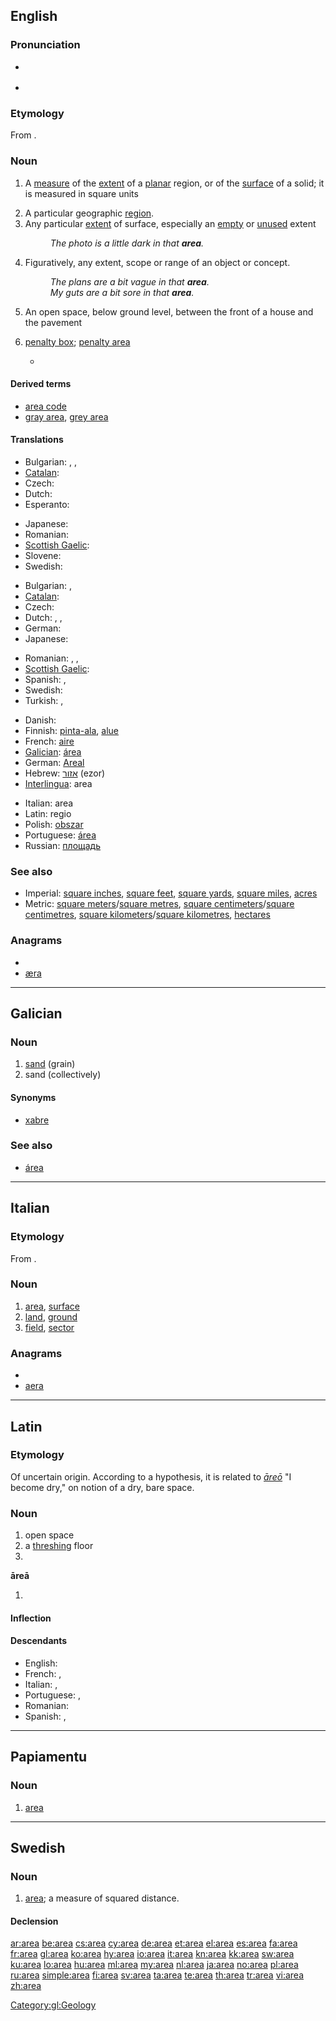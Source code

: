 {{also|área|àrea}}
==English==

===Pronunciation===
* {{a|US}} {{IPA|/æriə/|/eriə/}}
* {{audio|en-us-area.ogg|Audio (US)}}

===Etymology===
From {{etyl|la|en}} {{term|area|lang=la}}.

===Noun===
{{wikipedia}}
{{en-noun|pl2=areæ}}

# {{mathematics}} A [[measure]] of the [[extent]] of a [[planar]] region, or of the [[surface]] of a solid; it is measured in square units
# A particular geographic [[region]].
# Any particular [[extent]] of surface, especially an [[empty]] or [[unused]] extent
#: ''The photo is a little dark in that '''area'''.''
# Figuratively, any extent, scope or range of an object or concept.
#: ''The plans are a bit vague in that '''area'''.''
#: ''My guts are a bit sore in that '''area'''.''
# {{British}} An open space, below ground level, between the front of a house and the pavement
# {{soccer}} [[penalty box]]; [[penalty area]]
#* {{quote-news
|year=2010
|date=December 29
|author=Mark Vesty
|title=Wigan 2 - 2 Arsenal
|work=BBC
|url=http://news.bbc.co.uk/sport1/hi/football/eng_prem/9322845.stm
|page=
|passage=Bendtner's goal-bound shot was well saved by goalkeeper Ali Al Habsi but fell to Arsahvin on the edge of the '''area''' and the Russian swivelled, shaped his body and angled a sumptuous volley into the corner.}}

====Derived terms====
* [[area code]]
* [[gray area]], [[grey area]]

====Translations====
{{trans-top|measure of planar extent}}
* Bulgarian: {{t|bg|площ}},  {{t+|bg|пространство}},  {{t|bg|повърхнина}}
* [[Catalan]]: {{t|ca|àrea|f}}
* Czech: {{t+|cs|plocha|f}}
* Dutch: {{t+|nl|oppervlakte}}
* Esperanto: {{t-|eo|areo|xs=Esperanto}}
{{trans-mid}}
* Japanese: {{t+|ja|面積|tr=menseki}}
* Romanian: {{t|ro|arie|f}}
* [[Scottish Gaelic]]: {{t|gd|farsaingeachd|f}}
* Slovene: {{t+|sl|površina|f}}
* Swedish: {{t+|sv|area|c}}
{{trans-bottom}}

{{trans-top|particular geographic region}}
* Bulgarian: {{t+|bg|област}},  {{t+|bg|район}}
* [[Catalan]]: {{t|ca|àrea|f}}
* Czech: {{t+|cs|oblast|f}}
* Dutch: {{t+|nl|regio}},  {{t+|nl|streek}},  {{t+|nl|gebied}}
* German: {{t|de|Gebiet|n}}
* Japanese: {{t+|ja|領域|tr=ryōiki}}
{{trans-mid}}
* Romanian: {{t|ro|suprafaţă|f}}, {{t|ro|areal|n}}, {{t|ro|zonă|f}}
* [[Scottish Gaelic]]: {{t-|gd|àrainn|f|xs=Scottish Gaelic}}
* Spanish: {{t|es|área|f}}, {{t|es|región|f}}
* Swedish: {{t+|sv|område|n}}
* Turkish: {{t|tr|bölge}},  {{t+|tr|alan}}
{{trans-bottom}}

{{checktrans-top}}
* Danish: {{t|da|areal|n}}
* Finnish: [[pinta-ala]], [[alue]]
* French: [[aire]] {{f}}
* [[Galician]]: [[área]]
* German: [[Areal]]
* Hebrew: [[אזור]] (ezor) {{m}}
* [[Interlingua]]: area
{{trans-mid}}
* Italian: area {{f}}
* Latin: regio {{f}}
* Polish: [[obszar]] {{m}}
* Portuguese: [[área]] {{f}}
* Russian: [[площадь]] {{f}}
{{trans-bottom}}

===See also===
* Imperial: [[square inch]]es, [[square foot|square feet]], [[square yard]]s, [[square mile]]s, [[acre]]s
* Metric: [[square meter]]s/[[square metre]]s, [[square centimeter]]s/[[square centimetre]]s, [[square kilometer]]s/[[square kilometre]]s, [[hectare]]s

===Anagrams===
* {{alphagram|aaer}}
* [[æra#English|æra]]

----

==Galician==

===Noun===
{{gl-noun|f}}

# [[sand]] (grain)
# sand (collectively)

====Synonyms====
* {{sense|sand collectively}} [[xabre]]

===See also===
* [[área#Galician|área]]

[[Category:gl:Geology]]

----

==Italian==

===Etymology===
From {{etyl|la|it}} {{term|area|lang=la}}.

===Noun===
{{it-noun|are|f|a|e}}

# [[#English|area]], [[surface]]
# [[land]], [[ground]]
# [[field]], [[sector]]

===Anagrams===
* {{alphagram|aaer}}
* [[aera#Italian|aera]]

----

==Latin==

===Etymology===
Of uncertain origin. According to a hypothesis, it is related to ''[[areo|āreō]]'' "I become dry," on notion of a dry, bare space.

===Noun===
{{la-noun|ārea|areae|āreae|f|first}}

# open space
# a [[threshing]] floor
# {{inflection of|area|ārea|voc|s|lang=la}}

'''āreā''' {{f}}
# {{inflection of|area|ārea|abl|s|lang=la}}

====Inflection====
{{ladecl1}}
{{la-decl-1st|are|āre}}

====Descendants====
* English: {{l|en|area}}
* French: {{l|fr|aire}}, {{l|fr|are}}
* Italian: {{l|it|area}}, {{l|it|aia}}
* Portuguese: {{l|pt|área}}, {{l|pt|eira}}
* Romanian: {{l|ro|arie}}
* Spanish: {{l|es|área}}, {{l|es|era}}

----

==Papiamentu==

===Noun===
{{infl|pap|noun}}

# [[area#English|area]]

----

==Swedish==

===Noun===
{{sv-noun|g=c}}

# {{geometry|lang=sv}} [[#English|area]]; a measure of squared distance.

====Declension====
{{sv-noun-reg-or|1=are}}

[[ar:area]]
[[be:area]]
[[cs:area]]
[[cy:area]]
[[de:area]]
[[et:area]]
[[el:area]]
[[es:area]]
[[fa:area]]
[[fr:area]]
[[gl:area]]
[[ko:area]]
[[hy:area]]
[[io:area]]
[[it:area]]
[[kn:area]]
[[kk:area]]
[[sw:area]]
[[ku:area]]
[[lo:area]]
[[hu:area]]
[[ml:area]]
[[my:area]]
[[nl:area]]
[[ja:area]]
[[no:area]]
[[pl:area]]
[[ru:area]]
[[simple:area]]
[[fi:area]]
[[sv:area]]
[[ta:area]]
[[te:area]]
[[th:area]]
[[tr:area]]
[[vi:area]]
[[zh:area]]